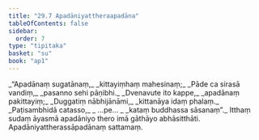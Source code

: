 ```yaml
---
title: "29.7 Apadāniyattheraapadāna"
tableOfContents: false
sidebar:
  order: 7
type: "tipitaka"
basket: "su"
book: "ap1"
---
```



<DynamicBreadcrumb />

<Division number="30" book="ap1" bookNo="20" page="273">

<Paragraph number="3328" type="verses" book="ap1">
_“Apadānaṃ sugatānaṃ,_  
_kittayiṃhaṃ mahesinaṃ;_  
_Pāde ca sirasā vandiṃ,_  
_pasanno sehi pāṇibhi._  

</Paragraph>

</Division>
<Division number="31" book="ap1" bookNo="20" page="273">

<Paragraph number="3329" type="verses" book="ap1">
_Dvenavute ito kappe,_  
_apadānaṃ pakittayiṃ;_  
_Duggatiṃ nābhijānāmi,_  
_kittanāya idaṃ phalaṃ._  

</Paragraph>

</Division>
<Division number="32" book="ap1" bookNo="20" page="273">

<Paragraph number="3330" type="verses" book="ap1">
_Paṭisambhidā catasso,_  
_ …pe… _  
_kataṃ buddhassa sāsanaṃ”._  

</Paragraph>

<Paragraph number="3331" book="ap1">
Itthaṃ sudaṃ āyasmā apadāniyo thero imā gāthāyo abhāsitthāti.

</Paragraph>
</Division>

<Paragraph number="3332" type="center" book="ap1">
Apadāniyattherassāpadānaṃ sattamaṃ.
</Paragraph>